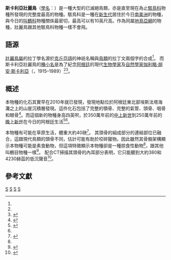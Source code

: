{{Speciesbox
| taxon = Llallawavis scagliai
| fossil_range = {{fossil_range|晚上新世}}
| status = Fossil
| status_system = 
| image = Llallawavis_scagliai.jpg
| parent_authority = Degrange et al. 2015<ref name="degrange">{{Cite journal|first1=Federico J. |last1=Degrange |first2=Claudia P. |last2=Tambussi |first3=Matías L. |last3=Taglioretti |first4=Alejandro |last4=Dondas |first5=Fernando |last5=Scaglia |date=20 March 2015 |title=A new Mesembriornithinae (Aves, Phorusrhacidae) provides new insights into the phylogeny and sensory capabilities of terror birds |journal=[[Journal_of_Vertebrate_Paleontology|Journal of Vertebrate Paleontology]] |volume=35 |issue=2 |page=e912656 |doi=10.1080/02724634.2014.912656 }}</ref>
| binomial_authority = Degrange et al., 2015<ref name="degrange"/>
| extinct = yes
}}
'''斯卡利亞壯麗鳥'''（[[學名|學名]]：{{lang|la|'''''Llallawavis scagliai'''''}}）是一種大型的已滅絕鳥類，亦是直至現在為止[[駭鳥科|駭鳥科]]物種所發現的完整度最高的物種。駭鳥科是一種在[[新生代|新生代]]居住於今日[[南美洲|南美洲]]的物種，與今日的[[叫鶴科|叫鶴科]]物種關係最密切，最高可以有10英尺高。作為同屬[[地鳥亞綱|地鳥亞綱]]的物種，壯麗鳥跟其他駭鳥科物種一樣不會飛。

==語源==
[[壯麗鳥屬|壯麗鳥屬]]的拉丁學名{{lang|la|''llallawavis''}}源於[[克丘亞語|克丘亞語]]的神祇名稱{{lang|qu|''llallawa''}}與[[鳥類|鳥類]]的拉丁文{{lang|la|''avis''}}兩個字的合成<ref name="tandfonline" />。
而斯卡利亞壯麗鳥的[[種小名|種小名]]是為了紀念[[阿根廷|阿根廷]]的現代[[生物學家|生物學家]]及[[自然學家|自然學家]][[伽利略·胡安·斯卡利亞|伽利略·胡安·斯卡利亞]]（{{lang|es|Galileo Juan Scaglia}}，1915–1989）<ref name="tandfonline" /><ref name=peachyardnews>{{cite news |title=新品種駭鳥屬物種發現 罕見95%完整度 |url=https://www.facebook.com/peachyard/posts/761466683968801 |publisher=桃場新聞 |date=2015-04-10 |accessdate=2015-04-10 |language=zh-hant }}</ref>。

==概述==
本物種的化石其實早在2010年就已發現，發現地點位於阿根廷東北部埃斯法塔海灘之上的山崖沉積層發現。這件化石包括了完整的顎骨、完整的氣管、頭骨、咽骨和眼骨<ref name="tandfonline">{{cite web|url=http://www.tandfonline.com/doi/full/10.1080/02724634.2014.912656#abstract|title=A new Mesembriornithinae (Aves, Phorusrhacidae) provides new insights into the phylogeny and sensory capabilities of terror birds|work=Journal of Vertebrate Paleontology|accessdate=2015-04-09|archive-date=2021-01-26|archive-url=https://web.archive.org/web/20210126154129/https://www.tandfonline.com/doi/full/10.1080/02724634.2014.912656#abstract|dead-url=no}}</ref>。而這個新的物種身高四英呎，於350萬年前的[[中上新世|中上新世]]到250萬年前的[[晚上新世|晚上新世]]在今日的阿根廷生活<ref>{{cite web|url=http://www.sciencecodex.com/exceptionally_preserved_fossil_gives_voice_to_ancient_terror_bird-154706|title=Llallawavis scagliai: Exceptionally preserved fossil gives voice to ancient terror bird|work=Science Codex|accessdate=2015-04-09|deadurl=yes|archiveurl=https://web.archive.org/web/20150712011745/http://www.sciencecodex.com/exceptionally_preserved_fossil_gives_voice_to_ancient_terror_bird-154706|archivedate=2015-07-12}}</ref><ref name=peachyardnews />。

本物種有可能在草原生活，體重大約40磅<ref>{{cite web|url=http://news.sciencemag.org/paleontology/2015/04/new-species-terror-bird-discovered|title=New species of 'terror bird' discovered|work=Science magazine|accessdate=2015-04-09|archive-date=2015-12-19|archive-url=https://web.archive.org/web/20151219220130/http://news.sciencemag.org/paleontology/2015/04/new-species-terror-bird-discovered|dead-url=no}}</ref>。
其頭骨的組成部分的連結部位已融合，這跟現代鳥類的頭骨不同，估計可能有助於咬碎獵物。因此雖然其骨骼架構顯示本物種可能是素食動物，但這項特徵顯示本物種卻是一種掠食性動物<ref name=peachyardnews />，跟其他叫鶴目物種一樣<ref name=ameghino>{{Cite journal en|author=Ameghino, F.|year=1889|title=Contribuición al conocimiento de los mamíferos fósiles de la República Argentina|journal=Actas Academia Nacional Ciencias de Córdoba|volume=6|pages=1-1028}}</ref>。
配合CT掃描其頭骨的內耳部分表明，它只能聽到大約380和4230赫茲的低沉聲音<ref>{{cite web|url=http://www.bbc.com/news/science-environment-32218542|title='Terror birds' had deep voices, fossil suggests|work=BBC|accessdate=2015-04-09|archive-date=2020-11-08|archive-url=https://web.archive.org/web/20201108114441/https://www.bbc.com/news/science-environment-32218542|dead-url=no}}</ref>。

==參考文獻==
{{Reflist}}

{{叫鶴目}}
{{Taxonbar}}
[[Category:2015年描述的鸟类|S]]
[[Category:駭鳥科|S]]
[[Category:已滅絕鳥類|S]]
[[Category:单种属鸟类|S]]